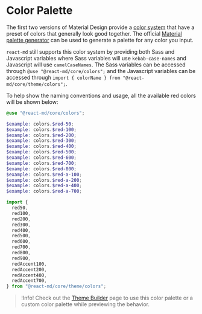 
# Color Palette

The first two versions of Material Design provide a
[color system](https://m2.material.io/design/color/the-color-system.html) that
have a preset of colors that generally look good together. The official
[Material palette generator](https://m2.material.io/inline-tools/color/) can
be used to generate a palette for any color you input.

`react-md` still supports this color system by providing both Sass and
Javascript variables where Sass variables will use `kebab-case-names` and
Javascript will use `camelCaseNames`. The Sass variables can be accessed
through `@use "@react-md/core/colors";` and the Javascript variables can
be accessed through `import { colorName } from "@react-md/core/theme/colors";`.

To help show the naming conventions and usage, all the available red colors
will be shown below:

```scss
@use "@react-md/core/colors";

$example: colors.$red-50;
$example: colors.$red-100;
$example: colors.$red-200;
$example: colors.$red-300;
$example: colors.$red-400;
$example: colors.$red-500;
$example: colors.$red-600;
$example: colors.$red-700;
$example: colors.$red-800;
$example: colors.$red-a-100;
$example: colors.$red-a-200;
$example: colors.$red-a-400;
$example: colors.$red-a-700;
```

```ts
import {
  red50,
  red100,
  red200,
  red300,
  red400,
  red500,
  red600,
  red700,
  red800,
  red900,
  redAccent100,
  redAccent200,
  redAccent400,
  redAccent700,
} from "@react-md/core/theme/colors";
```

> !Info! Check out the [Theme Builder](./theme-builder) page to use this color
> palette or a custom color palette while previewing the behavior.

<ColorPalette />
